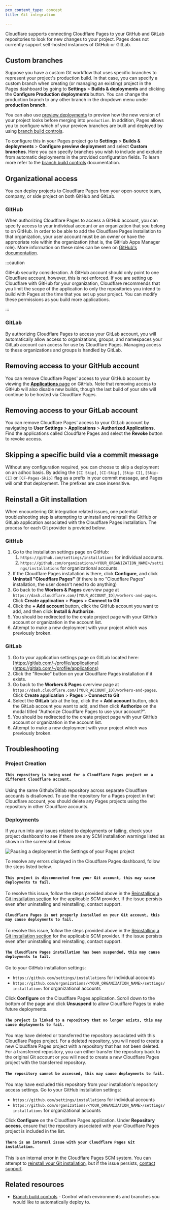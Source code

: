 ```yaml
---
pcx_content_type: concept
title: Git integration

---
```


Cloudflare supports connecting Cloudflare Pages to your GitHub and GitLab repositories to look for new changes to your project. Pages does not currently support self-hosted instances of GitHub or GitLab.

## Custom branches

Suppose you have a custom Git workflow that uses specific branches to represent your project's production build. In that case, you can specify a custom branch when creating (or managing an existing) project in the Pages dashboard by going to  **Settings** > **Builds & deployments** and clicking the **Configure Production deployments** button. You can change the production branch to any other branch in the dropdown menu under **production branch**.

You can also use [preview deployments](/pages/configuration/preview-deployments/) to preview how the new version of your project looks before merging into `production`. In addition, Pages allows you to configure which of your preview branches are built and deployed by using [branch build controls](/pages/configuration/branch-build-controls/).

To configure this in your Pages project go to **Settings** > **Builds & deployments** > **Configure preview deployment** and select **Custom branches**. Here you can specify branches you wish to include and exclude from automatic deployments in the provided configuration fields. To learn more refer to the [branch build controls](/pages/configuration/branch-build-controls/) documentation.

## Organizational access

You can deploy projects to Cloudflare Pages from your open-source team, company, or side project on both GitHub and GitLab.

### GitHub

When authorizing Cloudflare Pages to access a GitHub account, you can specify access to your individual account or an organization that you belong to on GitHub. In order to be able to add the Cloudflare Pages installation to that organization, your user account must be an owner or have the appropriate role within the organization (that is, the GitHub Apps Manager role). More information on these roles can be seen on [GitHub's documentation](https://docs.github.com/en/organizations/managing-peoples-access-to-your-organization-with-roles/roles-in-an-organization#github-app-managers).

:::caution

GitHub security consideration. A GitHub account should only point to one Cloudflare account, however, this is not enforced. If you are setting up Cloudflare with GitHub for your organization, Cloudflare recommends that you limit the scope of the application to only the repositories you intend to build with Pages at the time that you set up your project. You can modify these permissions as you build more applications.


:::

### GitLab

By authorizing Cloudflare Pages to access your GitLab account, you will automatically allow access to organizations, groups, and namespaces your GitLab account can access for use by Cloudflare Pages. Managing access to these organizations and groups is handled by GitLab.

## Removing access to your GitHub account

You can remove Cloudflare Pages' access to your GitHub account by viewing the [**Applications** page](https://github.com/settings/installations) on GitHub. Note that removing access to GitHub will also disable new builds, though the last build of your site will continue to be hosted via Cloudflare Pages.

## Removing access to your GitLab account

You can remove Cloudflare Pages' access to your GitLab account by navigating to **User Settings** > **Applications** > **Authorized Applications**. Find the applications called Cloudflare Pages and select the **Revoke** button to revoke access.

## Skipping a specific build via a commit message

Without any configuration required, you can choose to skip a deployment on an adhoc basis. By adding the `[CI Skip]`, `[CI-Skip]`, `[Skip CI]`, `[Skip-CI]` or `[CF-Pages-Skip]` flag as a prefix in your commit message, and Pages will omit that deployment. The prefixes are case insensitive.

## Reinstall a Git installation

When encountering Git integration related issues, one potential troubleshooting step is attempting to uninstall and reinstall the GitHub or GitLab application associated with the Cloudflare Pages installation. The process for each Git provider is provided below.

### GitHub

1. Go to the installation settings page on GitHub:
   1. `https://github.com/settings/installations` for individual accounts.
   2. `https://github.com/organizations/<YOUR_ORGANIZATION_NAME>/settings/installations` for organizational accounts.
2. If the Cloudflare Pages installation is there, click **Configure**, and click **Uninstall "Cloudflare Pages"** (if there is no "Cloudflare Pages" installation, the user doesn't need to do anything)
3. Go back to the **Workers & Pages** overview page at `https://dash.cloudflare.com/[YOUR_ACCOUNT_ID]/workers-and-pages`. Click **Create application** > **Pages** > **Connect to Git**
4. Click the **+ Add account** button, click the GitHub account you want to add, and then click **Install & Authorize**.
5. You should be redirected to the create project page with your GitHub account or organization in the account list.
6. Attempt to make a new deployment with your project which was previously broken.

### GitLab

1. Go to your application settings page on GitLab located here: [https://gitlab.com/-/profile/applications](https://gitlab.com/-/profile/applications)
2. Click the "Revoke" button on your Cloudflare Pages installation if it exists.
3. Go back to the **Workers & Pages** overview page at `https://dash.cloudflare.com/[YOUR_ACCOUNT_ID]/workers-and-pages`. Click **Create application** > **Pages** > **Connect to Git**
4. Select the **GitLab** tab at the top, click the **+ Add account** button, click the GitLab account you want to add, and then click **Authorize** on the modal titled "Authorize Cloudflare Pages to use your account?".
5. You should be redirected to the create project page with your GitHub account or organization in the account list.
6. Attempt to make a new deployment with your project which was previously broken.

## Troubleshooting

### Project Creation

#### `This repository is being used for a Cloudflare Pages project on a different Cloudflare account.`

Using the same Github/Gitlab repository across separate Cloudflare accounts is disallowed. To use the repository for a Pages project in that Cloudflare account, you should delete any Pages projects using the repository in other Cloudflare accounts.

### Deployments

If you run into any issues related to deployments or failing, check your project dashboard to see if there are any SCM installation warnings listed as shown in the screenshot below.

![Pausing a deployment in the Settings of your Pages project](~/assets/images/pages/platform/git.dashboard-error.png)

To resolve any errors displayed in the Cloudflare Pages dashboard, follow the steps listed below.

#### `This project is disconnected from your Git account, this may cause deployments to fail.`

To resolve this issue, follow the steps provided above in the [Reinstalling a Git installation section](/pages/configuration/git-integration/#reinstall-a-git-installation) for the applicable SCM provider. If the issue persists even after uninstalling and reinstalling, contact support.

#### `Cloudflare Pages is not properly installed on your Git account, this may cause deployments to fail.`

To resolve this issue, follow the steps provided above in the [Reinstalling a Git installation section](/pages/configuration/git-integration/#reinstall-a-git-installation) for the applicable SCM provider. If the issue persists even after uninstalling and reinstalling, contact support.

#### `The Cloudflare Pages installation has been suspended, this may cause deployments to fail.`

Go to your GitHub installation settings:

* `https://github.com/settings/installations` for individual accounts
* `https://github.com/organizations/<YOUR_ORGANIZATION_NAME>/settings/installations` for organizational accounts

Click **Configure** on the Cloudflare Pages application. Scroll down to the bottom of the page and click **Unsuspend** to allow Cloudflare Pages to make future deployments.

#### `The project is linked to a repository that no longer exists, this may cause deployments to fail.`

You may have deleted or transferred the repository associated with this Cloudflare Pages project. For a deleted repository, you will need to create a new Cloudflare Pages project with a repository that has not been deleted. For a transferred repository, you can either transfer the repository back to the original Git account or you will need to create a new Cloudflare Pages project with the transferred repository.

#### `The repository cannot be accessed, this may cause deployments to fail.`

You may have excluded this repository from your installation's repository access settings.  Go to your GitHub installation settings:

* `https://github.com/settings/installations` for individual accounts
* `https://github.com/organizations/<YOUR_ORGANIZATION_NAME>/settings/installations` for organizational accounts

Click **Configure** on the Cloudflare Pages application. Under **Repository access**, ensure that the repository associated with your Cloudflare Pages project is included in the list.

#### `There is an internal issue with your Cloudflare Pages Git installation.`

This is an internal error in the Cloudflare Pages SCM system. You can attempt to [reinstall your Git installation](/pages/configuration/git-integration/#reinstall-a-git-installation), but if the issue persists, [contact support](/support/contacting-cloudflare-support/).

## Related resources

* [Branch build controls](/pages/configuration/branch-build-controls/#production-branch-control) -  Control which environments and branches you would like to automatically deploy to.
